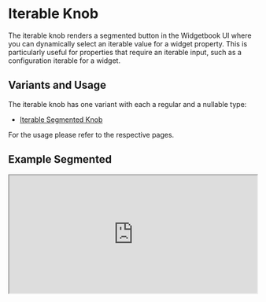 # Iterable Knob

The iterable knob renders a segmented button in the Widgetbook UI where you can dynamically select an iterable value for a widget property.
This is particularly useful for properties that require an iterable input, such as a configuration iterable for a widget.

## Variants and Usage

The iterable knob has one variant with each a regular and a nullable type:

- [Iterable Segmented Knob](/knobs/iterable/segmented)

For the usage please refer to the respective pages.

## Example Segmented

<iframe
  src="https://preview.widgetbook.io/#/?path=knobpreview/iterable-segmented-knob&panels=knobs"
  width="100%"
  height="240px"
/>

## Multi-snapshot Support

Multi-snapshot support allows you to generate multiple screenshots of a single use case with varying values using [KnobsConfigs](/cloud/snapshots/multi-snapshot#multi-snapshot-for-knobs) and [AddonsConfigs](/cloud/snapshots/multi-snapshot#multi-snapshot-for-addons).

<Info>
  The blow information shows the `IterableKnobConfig` for the [IterableSegmentedKnob](/knobs/iterable/segmented).
</Info>

### Regular Iterable knob

```dart title="Example: IterableKnobConfig"
@UseCase(
  type: MyWidget,
  name: 'Default',
  cloudKnobsConfigs: { // [!code highlight]
    'online and busy': [IterableKnobConfig('status', '[online,busy]')], // [!code highlight]
    'online': [IterableKnobConfig('status', '[online]')], // [!code highlight]
    'offline': [IterableKnobConfig('status', '[offline]')], // [!code highlight]
    'busy': [IterableKnobConfig('status', '[busy]')], // [!code highlight]
  }, // [!code highlight]
)
Widget buildUseCase(BuildContext context) {
  return MyWidget(
    status: context.knobs.iterable.segmented<OnlineStatusType>(
      label: 'status',
      labelBuilder: (value) => value.name,
      options: [
        OnlineStatusType.online,
        OnlineStatusType.offline,
        OnlineStatusType.busy,
      ],
    ),
  );
}

enum OnlineStatusType { online, offline, busy }
```

### Nullable iterable Knob

```dart title="Example: NullKnobConfig"
@UseCase(
  type: MyWidget,
  name: 'Default',
  cloudKnobsConfigs: { // [!code highlight]
    'no status': [NullKnobConfig('status')], // [!code highlight]
    'online': [IterableKnobConfig('status', 'online')], // [!code highlight]
  }, // [!code highlight]
)
Widget buildUseCase(BuildContext context) {
  return MyWidget(
    status: context.knobs.iterableOrNull.segmented<OnlineStatusType>(
      label: 'status',
      labelBuilder: (value) => value.name,
      options: [
        OnlineStatusType.online,
        OnlineStatusType.offline,
        OnlineStatusType.busy,
      ],
    ),
  );
}

enum OnlineStatusType { online, offline, busy }
```

